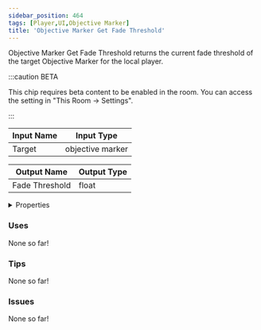 ```yaml
---
sidebar_position: 464
tags: [Player,UI,Objective Marker]
title: 'Objective Marker Get Fade Threshold'
---
```


Objective Marker Get Fade Threshold returns the current fade threshold of the target Objective Marker for the local player.

:::caution BETA

This chip requires beta content to be enabled in the room. You can access the setting in "This Room -> Settings".

:::

<DocusaurusSvg />

| Input Name | Input Type |
|-----------|-----------|
| Target | objective marker |

| Output Name | Output Type |
|-----------|-----------|
| Fade Threshold | float |


<details>
  <summary>Properties</summary>
  <div>
    <div>
    <table>
      <thead>
        <tr>
          <th>Is beta required?</th>
          <th>Yes</th>
        </tr>
        <tr>
          <th>Is this chip a trolling risk?</th>
          <th>No</th>
        </tr>
        <tr>
          <th>Is this chip a role assignment risk?</th>
          <th>No</th>
        </tr>
        <tr>
          <th>Chip UUID</th>
          <th>6fe14d02-0382-4f94-a6ef-f3d414015e95</th>
        </tr>
        <tr>
          <th>Room availability</th>
          <th>Available everywhere</th>
        </tr>
      </thead>
    </table>
    </div>
  </div>
</details>

### Uses

None so far!

### Tips

None so far!

### Issues

None so far!